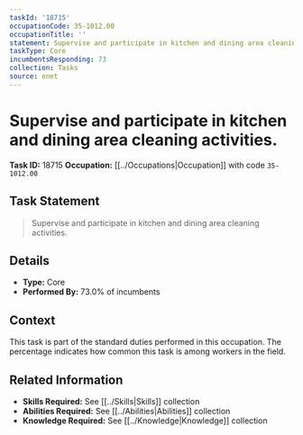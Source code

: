 ```yaml
---
taskId: '18715'
occupationCode: 35-1012.00
occupationTitle: ''
statement: Supervise and participate in kitchen and dining area cleaning activities.
taskType: Core
incumbentsResponding: 73
collection: Tasks
source: onet
---
```

# Supervise and participate in kitchen and dining area cleaning activities.

**Task ID:** 18715
**Occupation:** [[../Occupations|Occupation]] with code `35-1012.00`

## Task Statement

> Supervise and participate in kitchen and dining area cleaning activities.

## Details

- **Type:** Core
- **Performed By:** 73.0% of incumbents

## Context

This task is part of the standard duties performed in this occupation. The percentage indicates how common this task is among workers in the field.

## Related Information

- **Skills Required:** See [[../Skills|Skills]] collection
- **Abilities Required:** See [[../Abilities|Abilities]] collection
- **Knowledge Required:** See [[../Knowledge|Knowledge]] collection
